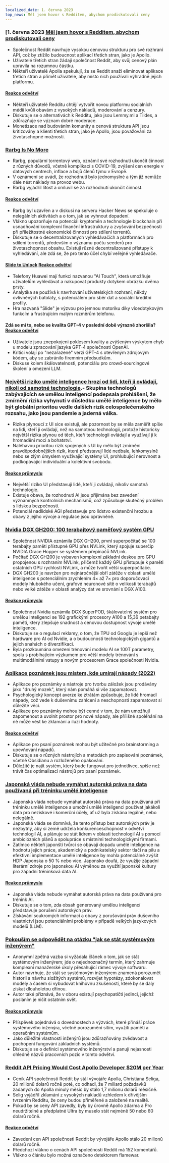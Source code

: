 ```yaml
---
localized_date: 1. června 2023
top_news: Měl jsem hovor s Redditem, abychom prodiskutovali ceny
---
```




<CallToAction />

<Steps>

### [1. června 2023 [Měl jsem hovor s Redditem, abychom prodiskutovali ceny](https://old.reddit.com/r/apolloapp/comments/13ws4w3/had_a_call_with_reddit_to_discuss_pricing_bad/)

- Společnost Reddit navrhuje vysokou cenovou strukturu pro své rozhraní API, což by ztížilo budoucnost aplikací třetích stran, jako je Apollo.
- Uživatelé třetích stran žádají společnost Reddit, aby svůj cenový plán upravila na rozumnou částku.
- Někteří uživatelé Apolla spekulují, že se Reddit snaží eliminovat aplikace třetích stran a přimět uživatele, aby místo nich používali výhradně jejich platformu.

#### [Reakce odvětví](http://news.ycombinator.com/item?id=36141083)

- Někteří uživatelé Redditu chtějí vytvořit novou platformu sociálních médií kvůli obavám z vysokých nákladů, moderování a cenzury.
- Diskutuje se o alternativách k Redditu, jako jsou Lemmy.ml a Tildes, a zdůrazňuje se význam dobré moderace.
- Monetizace nad budováním komunity a cenová struktura API jsou kritizovány a klienti třetích stran, jako je Apollo, jsou považováni za životaschopné možnosti.

### [Rarbg Is No More](https://web.archive.org/web/20230531105653/https://rarbg.to/index80.php)

- Rarbg, populární torrentový web, oznámil své rozhodnutí ukončit činnost z různých důvodů, včetně komplikací s COVID-19, zvýšení cen energie v datových centrech, inflace a bojů členů týmu v Evropě.
- V oznámení se uvádí, že rozhodnutí bylo jednomyslné a tým již nemůže dále nést náklady na provoz webu.
- Rarbg vyjádřil lítost a omluvil se za rozhodnutí ukončit činnost.

#### [Reakce odvětví](http://news.ycombinator.com/item?id=36136819)

- Rarbg byl uzavřen a v diskusi na serveru Hacker News se spekuluje o nelegálních aktivitách a o tom, jak se vyhnout dopadení.
- Vlákno upozorňuje na potenciál kryptoměn a technologie blockchain při usnadňování komplexní finanční infrastruktury a zvyšování bezpečnosti při příležitostné ekonomické činnosti pro sdílení torrentů.
- Diskutuje se o decentralizovaných vyhledávačích a platformách pro sdílení torrentů, především o významu počtu seederů pro životaschopnost obsahu. Existují různé decentralizované přístupy k vyhledávání, ale zdá se, že pro tento účel chybí veřejné vyhledávače.

#### [Slide to Unlock](https://cs.uwaterloo.ca/~csk/slide/) [Reakce odvětví](http://news.ycombinator.com/item?id=36138304)

- Telefony Huawei mají funkci nazvanou "AI Touch", která umožňuje uživatelům vyhledávat a nakupovat produkty dotykem obrázku dvěma prsty.
- Analytika se používá k navrhování uživatelských rozhraní, někdy ovlivněných batolaty, s potenciálem pro sběr dat a sociální kreditní profily.
- Hra nazvaná "Slide" je výzvou pro jemnou motoriku díky vícedotykovým funkcím a frustrujícím malým rozměrům telefonu.

#### Zdá se mi to, nebo se kvalita GPT-4 v poslední době výrazně zhoršila? [Reakce odvětví](http://news.ycombinator.com/item?id=36134249)

- Uživatelé jsou znepokojeni poklesem kvality a zvýšeným výskytem chyb u modelu zpracování jazyka GPT-4 společnosti OpenAI.
- Kritici volají po "nezařazené" verzi GPT-4 s otevřeným zdrojovým kódem, aby se zabránilo firemním předsudkům.
- Diskuse kolem škálovatelnosti, potenciálu pro crowd-sourcingové školení a omezení LLM.

### [Největší riziko umělé inteligence hrozí od lidí, kteří ji ovládají, nikoli od samotné technologie](https://aisnakeoil.substack.com/p/is-avoiding-extinction-from-ai-really).- Skupina technologů zabývajících se umělou inteligencí podepsala prohlášení, že zmírnění rizika vyhynutí v důsledku umělé inteligence by mělo být globální prioritou vedle dalších rizik celospolečenského rozsahu, jako jsou pandemie a jaderná válka.

- Rizika plynoucí z UI sice existují, ale pozornost by se měla zaměřit spíše na lidi, kteří ji ovládají, než na samotnou technologii, protože historicky největší rizika plynou od těch, kteří technologii ovládají a využívají ji k hromadění moci a bohatství.
- Naléhavou prioritou rizik spojených s UI by mělo být zmírnění pravděpodobnějších rizik, která představují lidé nedbale, lehkomyslně nebo se zlým úmyslem využívající systémy UI, prohlubující nerovnost a podkopávající individuální a kolektivní svobodu.

#### [Reakce průmyslu](http://news.ycombinator.com/item?id=36139852)

- Největší riziko UI představují lidé, kteří ji ovládají, nikoliv samotná technologie.
- Existuje obava, že rozhodnutí AI jsou přijímána bez zavedení významných kontrolních mechanismů, což způsobuje skutečný problém s lidskou bezpečností.
- Potenciál nadlidské AGI představuje pro lidstvo existenční hrozbu a obavy z jejího vývoje a regulace jsou oprávněné.

### [Nvidia DGX GH200: 100 terabajtový paměťový systém GPU](https://developer.nvidia.com/blog/announcing-nvidia-dgx-gh200-first-100-terabyte-gpu-memory-system/)

- Společnost NVIDIA oznámila DGX GH200, první superpočítač se 100 terabajty paměti přístupné GPU přes NVLink, který spojuje superčip NVIDIA Grace Hopper se systémem přepínačů NVLink.
- Počítač DGX GH200 je vybaven komplexní základní deskou pro GPU propojenou s rozhraním NVLink, přičemž každý GPU přistupuje k paměti ostatních GPU rychlostí NVLink, a může tvořit větší superpočítače.
- DGX GH200 je navržen pro nejnáročnější obří zátěže v oblasti umělé inteligence s potenciálním zrychlením 4× až 7× pro doporučovací modely hlubokého učení, grafové neuronové sítě o velikosti terabajtů nebo velké zátěže v oblasti analýzy dat ve srovnání s DGX A100.

#### [Reakce průmyslu](http://news.ycombinator.com/item?id=36133226)

- Společnost Nvidia oznámila DGX SuperPOD, škálovatelný systém pro umělou inteligenci se 192 grafickými procesory A100 a 15,36 petabajty paměti, který zlepšuje snadnost a cenovou dostupnost vývoje umělé inteligence.
- Diskutuje se o regulaci reklamy, o tom, že TPU od Googlu je lepší než hardware pro AI od Nvidie, a o budoucnosti technologických gigantů a jejich snahách o diverzifikaci.
- Byla prozkoumána omezení trénování modelu AI se 100T parametry, spolu s probíhajícím výzkumem pro větší modely trénování s multimodálními vstupy a novým procesorem Grace společnosti Nvidia.

### [Aplikace poznámek jsou místem, kde umírají nápady (2022)](https://www.reproof.app/blog/notes-apps-help-us-forget)

- Aplikace pro poznámky a nástroje pro tvorbu záložek jsou prodávány jako "druhý mozek", který nám pomáhá si vše zapamatovat.
- Psychologický koncept averze ke ztrátám způsobuje, že lidé hromadí nápady, což vede k duševnímu zahlcení a neschopnosti zapamatovat si důležité věci.
- Aplikace pro poznámky mohou být cenné v tom, že nám umožňují zapomenout a uvolnit prostor pro nové nápady, ale přílišné spoléhání na ně může vést ke zklamání a iluzi hodnoty.

#### [Reakce odvětví](http://news.ycombinator.com/item?id=36136179)

- Aplikace pro psaní poznámek mohou být užitečné pro brainstorming a upevňování nápadů.
- Diskutuje se o různých nástrojích a metodách pro zapisování poznámek, včetně Obsidianu a rozloženého opakování.
- Důležité je najít systém, který bude fungovat pro jednotlivce, spíše než trávit čas optimalizací nástrojů pro psaní poznámek.

### [Japonská vláda nebude vymáhat autorská práva na data používaná při tréninku umělé inteligence](https://technomancers.ai/japan-goes-all-in-copyright-doesnt-apply-to-ai-training/)

- Japonská vláda nebude vymáhat autorská práva na data používaná při tréninku umělé inteligence a umožní umělé inteligenci používat jakákoli data pro neziskové i komerční účely, ať už byla získána legálně, nebo nelegálně.
- Japonská vláda se domnívá, že tento přístup bez autorských práv je nezbytný, aby si země udržela konkurenceschopnost v odvětví technologií AI, a plánuje se stát lídrem v oblasti technologií AI s pomocí ambiciózních plánů a spolupráce s místními technologickými firmami.
- Zatímco někteří japonští tvůrci se obávají dopadu umělé inteligence na hodnotu jejich práce, akademický a podnikatelský sektor tlačí na pilu a efektivní implementace umělé inteligence by mohla potenciálně zvýšit HDP Japonska o 50 % nebo více. Japonsko doufá, že využije západní literární zdroje pro japonskou AI výměnou za využití japonské kultury pro západní tréninková data AI.

#### [Reakce průmyslu](http://news.ycombinator.com/item?id=36144241)

- Japonská vláda nebude vymáhat autorská práva na data používaná pro trénink AI.
- Diskutuje se o tom, zda obsah generovaný umělou inteligencí představuje porušení autorských práv.
- Získávání soukromých informací a obavy z porušování práv duševního vlastnictví jsou potenciálními problémy v případě velkých jazykových modelů (LLM).

### [Pokouším se odpovědět na otázku "jak se stát systémovým inženýrem"](https://rachelbythebay.com/w/2023/05/30/eng/)

- Anonymní zpětná vazba si vyžádala článek o tom, jak se stát systémovým inženýrem; jde o nejednoznačný termín, který zahrnuje komplexní manažerské úkoly přesahující rámec vývoje softwaru.
- Autor navrhuje, že stát se systémovým inženýrem znamená porozumět historii a návrhu složitých systémů, rozvíjet hypotézy, zdokonalovat modely a časem si vybudovat knihovnu zkušeností, které by se daly získat dlouholetou dřinou.
- Autor také přiznává, že v oboru existují psychopatičtí jedinci, jejichž posláním je ničit ostatním svět.

#### [Reakce průmyslu](http://news.ycombinator.com/item?id=36133263)

- Příspěvek pojednává o dovednostech a výzvách, které přináší práce systémového inženýra, včetně porozumění sítím, využití paměti a operačním systémům.
- Jako důležité vlastnosti inženýrů jsou zdůrazňovány zvědavost a pochopení fungování základních systémů.
- Diskutuje se o definici systémového inženýrství a panují nejasnosti ohledně názvů pracovních pozic v tomto odvětví.

### [Reddit API Pricing Would Cost Apollo Developer $20M per Year](https://daringfireball.net/linked/2023/05/31/reddit-apollo-api-pricing)

- Ceník API společnosti Reddit by stál vývojáře Apolla, Christiana Seliga, 20 milionů dolarů ročně poté, co odhadl, že 7 miliard požadavků zadaných do Apolla minulý měsíc by stálo 1,7 milionu dolarů měsíčně.
- Selig vyjádřil zklamání z vysokých nákladů vzhledem k dřívějším tvrzením Redditu, že ceny budou přiměřené a založené na realitě.
- Pokud by se ceny API zavedly, byly by úrovně Apollo zdarma a Pro neudržitelné a předplatné Ultra by muselo stát nejméně 50 nebo 60 dolarů ročně.

#### [Reakce odvětví](http://news.ycombinator.com/item?id=36142285)

- Zavedení cen API společnosti Reddit by vývojáře Apollo stálo 20 milionů dolarů ročně.
- Předchozí vlákno o cenách API společnosti Reddit má 152 komentářů.
- Vlákno o článku bylo možná označeno detektorem flamewar.

</Steps>
